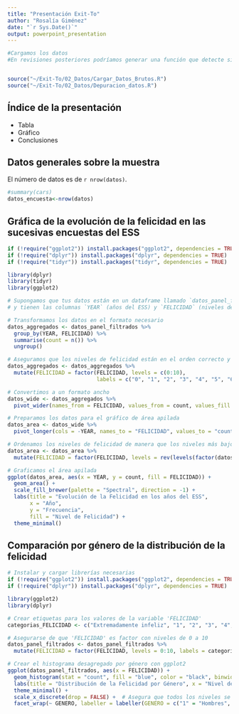 ```yaml
---
title: "Presentación Exit-To"
author: "Rosalía Giménez"
date: "`r Sys.Date()`"
output: powerpoint_presentation
---
```



```r
#Cargamos los datos
#En revisiones posteriores podríamos generar una función que detecte si los datos ya están cargados y no los vuelva a cargar


source("~/Exit-To/02_Datos/Cargar_Datos_Brutos.R")
source("~/Exit-To/02_Datos/Depuracion_datos.R")
```

## Índice de la presentación

- Tabla
- Gráfico
- Conclusiones

## Datos generales sobre la muestra

 El número de datos es de `r nrow(datos)`.

```r
#summary(cars)
datos_encuesta<-nrow(datos)


```

## Gráfica de la evolución de la felicidad en las sucesivas encuestas del ESS

```r

if (!require("ggplot2")) install.packages("ggplot2", dependencies = TRUE)
if (!require("dplyr")) install.packages("dplyr", dependencies = TRUE)
if (!require("tidyr")) install.packages("tidyr", dependencies = TRUE)

library(dplyr)
library(tidyr)
library(ggplot2)

# Supongamos que tus datos están en un dataframe llamado `datos_panel_filtrados`
# y tienen las columnas `YEAR` (años del ESS) y `FELICIDAD` (niveles de felicidad).

# Transformamos los datos en el formato necesario
datos_aggregados <- datos_panel_filtrados %>%
  group_by(YEAR, FELICIDAD) %>%
  summarise(count = n()) %>%
  ungroup()

# Aseguramos que los niveles de felicidad están en el orden correcto y que están todos presentes
datos_aggregados <- datos_aggregados %>%
  mutate(FELICIDAD = factor(FELICIDAD, levels = c(0:10), 
                            labels = c("0", "1", "2", "3", "4", "5", "6", "7", "8", "9", "Extremadamente feliz")))

# Convertimos a un formato ancho
datos_wide <- datos_aggregados %>%
  pivot_wider(names_from = FELICIDAD, values_from = count, values_fill = list(count = 0))

# Preparamos los datos para el gráfico de área apilada
datos_area <- datos_wide %>%
  pivot_longer(cols = -YEAR, names_to = "FELICIDAD", values_to = "count")

# Ordenamos los niveles de felicidad de manera que los niveles más bajos estén en la parte inferior del gráfico
datos_area <- datos_area %>%
  mutate(FELICIDAD = factor(FELICIDAD, levels = rev(levels(factor(datos_area$FELICIDAD)))))

# Graficamos el área apilada
ggplot(datos_area, aes(x = YEAR, y = count, fill = FELICIDAD)) +
  geom_area() +
  scale_fill_brewer(palette = "Spectral", direction = -1) +
  labs(title = "Evolución de la Felicidad en los años del ESS",
       x = "Año",
       y = "Frecuencia",
       fill = "Nivel de Felicidad") +
  theme_minimal()
```

## Comparación por género de la distribución de la felicidad 
```r

# Instalar y cargar librerías necesarias
if (!require("ggplot2")) install.packages("ggplot2", dependencies = TRUE)
if (!require("dplyr")) install.packages("dplyr", dependencies = TRUE)

library(ggplot2)
library(dplyr)

# Crear etiquetas para los valores de la variable 'FELICIDAD'
categorias_FELICIDAD <- c("Extremadamente infeliz", "1", "2", "3", "4", "5", "6", "7", "8", "9", "Extremadamente feliz")

# Asegurarse de que 'FELICIDAD' es factor con niveles de 0 a 10
datos_panel_filtrados <- datos_panel_filtrados %>%
  mutate(FELICIDAD = factor(FELICIDAD, levels = 0:10, labels = categorias_FELICIDAD))

# Crear el histograma desagregado por género con ggplot2
ggplot(datos_panel_filtrados, aes(x = FELICIDAD)) +
  geom_histogram(stat = "count", fill = "blue", color = "black", binwidth = 1) +
  labs(title = "Distribución de la Felicidad por Género", x = "Nivel de Felicidad", y = "Frecuencia") +
  theme_minimal() +
  scale_x_discrete(drop = FALSE) +  # Asegura que todos los niveles se muestran
  facet_wrap(~ GENERO, labeller = labeller(GENERO = c("1" = "Hombres", "2" = "Mujeres")))

```

